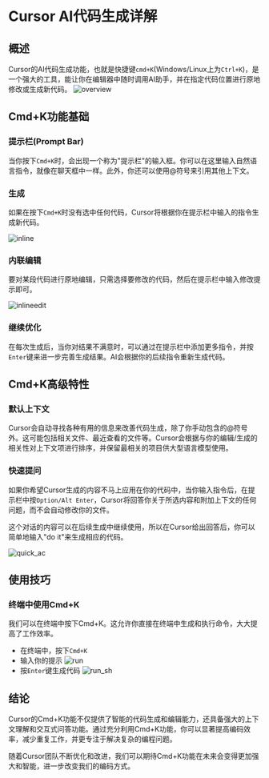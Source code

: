 # Cursor AI代码生成详解

## 概述

Cursor的AI代码生成功能，也就是快捷键`cmd+K`(Windows/Linux上为`Ctrl+K`)，是一个强大的工具，能让你在编辑器中随时调用AI助手，并在指定代码位置进行原地修改或生成新代码。
![overview](/overview.png)

## Cmd+K功能基础

### 提示栏(Prompt Bar)

当你按下`Cmd+K`时，会出现一个称为"提示栏"的输入框。你可以在这里输入自然语言指令，就像在聊天框中一样。此外，你还可以使用@符号来引用其他上下文。

### 生成

如果在按下`Cmd+K`时没有选中任何代码，Cursor将根据你在提示栏中输入的指令生成新代码。

![inline](/inline.png)
### 内联编辑

要对某段代码进行原地编辑，只需选择要修改的代码，然后在提示栏中输入修改提示即可。

![inlineedit](/inlineedit.png)

### 继续优化

在每次生成后，当你对结果不满意时，可以通过在提示栏中添加更多指令，并按`Enter`键来进一步完善生成结果。AI会根据你的后续指令重新生成代码。


## Cmd+K高级特性

### 默认上下文

Cursor会自动寻找各种有用的信息来改善代码生成，除了你手动包含的@符号外。这可能包括相关文件、最近查看的文件等。Cursor会根据与你的编辑/生成的相关性对上下文项进行排序，并保留最相关的项目供大型语言模型使用。

### 快速提问

如果你希望Cursor生成的内容不马上应用在你的代码中，当你输入指令后，在提示栏中按`Option/Alt Enter`，Cursor将回答你关于所选内容和附加上下文的任何问题，而不会自动修改你的文件。

这个对话的内容可以在后续生成中继续使用，所以在Cursor给出回答后，你可以简单地输入"do it"来生成相应的代码。

![quick_ac](/quick_ac.png)

## 使用技巧

### 终端中使用Cmd+K

我们可以在终端中按下Cmd+K。这允许你直接在终端中生成和执行命令，大大提高了工作效率。

- 在终端中，按下`Cmd+K`
- 输入你的提示
![run](/run.png)
- 按`Enter`键生成代码
![run_sh](/run_sh.png)
## 结论

Cursor的Cmd+K功能不仅提供了智能的代码生成和编辑能力，还具备强大的上下文理解和交互式问答功能。通过充分利用Cmd+K功能，你可以显著提高编码效率，减少重复工作，并更专注于解决复杂的编程问题。

随着Cursor团队不断优化和改进，我们可以期待Cmd+K功能在未来会变得更加强大和智能，进一步改变我们的编码方式。
